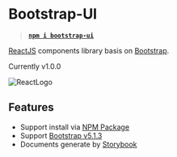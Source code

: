 
<Meta title="Introduction" />

# Bootstrap-UI

> [**`npm i bootstrap-ui`**](https://www.npmjs.com)

[ReactJS](https://www.reactjs.org) components library basis on
[Bootstrap](https://www.getbootstrap.com).

Currently v1.0.0

![ReactLogo](https://ru.reactjs.org/logo-og.png)

## Features

- Support install via [NPM Package](https://www.npmjs.com)
- Support [Bootstrap v5.1.3](https://github.com/twbs/bootstrap/releases/tag/v5.1.3)
- Documents generate by [Storybook](https://www.storybook.js.org)